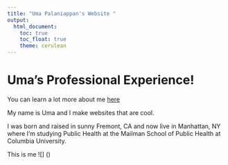 ```yaml
---
title: "Uma Palaniappan's Website "
output: 
  html_document:
    toc: true
    toc_float: true
    theme: cerulean
---
```


# Uma's Professional Experience!

You can learn a lot more about me [here](aboutme.html)

My name is Uma and I make websites that are cool.

I was born and raised in sunny Fremont, CA and now live in Manhattan, NY where I'm studying Public Health at the Mailman School of Public Health at Columbia University. 

This is me ![] ()